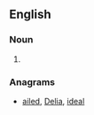 ==English==

===Noun===
{{en-noun}}

# {{obsolete spelling of|lady|lang=en}}

===Anagrams===
* [[ailed#English|ailed]], [[Delia#English|Delia]], [[ideal#English|ideal]]